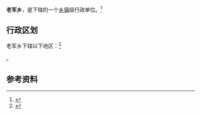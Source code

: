 {{中国乡级行政区|62/07/25/203/000}}

'''老军乡'''，是{{PRC admin/fullname|62/07/25/203/000|3}}下辖的一个[[乡镇|乡镇]]级行政单位。<ref>{{PRC admin/ref sgc|{{PRC admin/parent|62/07/25/203/000}}}}</ref>

== 行政区划 ==

老军乡下辖以下地区：<ref>{{PRC admin/ref sgc|62/07/25/203/000}}</ref>

{{PRC admin/children|62/07/25/203/000}}。

== 参考资料 ==

{{reflist}}

{{行政区划小作品}}
{{PRC admin/navcat|62/07/25/203/000}}